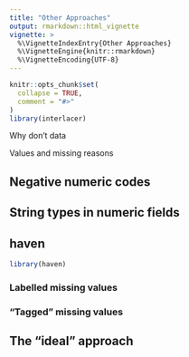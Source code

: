 ```yaml
---
title: "Other Approaches"
output: rmarkdown::html_vignette
vignette: >
  %\VignetteIndexEntry{Other Approaches}
  %\VignetteEngine{knitr::rmarkdown}
  %\VignetteEncoding{UTF-8}
---
```


```r
knitr::opts_chunk$set(
  collapse = TRUE,
  comment = "#>"
)
library(interlacer)
```

Why don't data

Values and missing reasons 

## Negative numeric codes

## String types in numeric fields

## haven

```r
library(haven)
```

### Labelled missing values

### "Tagged" missing values

## The "ideal" approach


